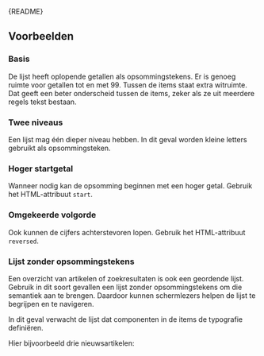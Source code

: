 
<Meta of={OrderedListStories} />

<Markdown>{README}</Markdown>

## Voorbeelden

### Basis

De lijst heeft oplopende getallen als opsommingstekens.
Er is genoeg ruimte voor getallen tot en met 99.
Tussen de items staat extra witruimte.
Dat geeft een beter onderscheid tussen de items, zeker als ze uit meerdere regels tekst bestaan.

<Canvas of={OrderedListStories.Basis} />

### Twee niveaus

Een lijst mag één dieper niveau hebben.
In dit geval worden kleine letters gebruikt als opsommingsteken.

<Canvas of={OrderedListStories.TweeNiveaus} />

### Hoger startgetal

Wanneer nodig kan de opsomming beginnen met een hoger getal.
Gebruik het HTML-attribuut `start`.

<Canvas of={OrderedListStories.Startgetal} />

### Omgekeerde volgorde

Ook kunnen de cijfers achterstevoren lopen.
Gebruik het HTML-attribuut `reversed`.

<Canvas of={OrderedListStories.AflopendeNummering} />

### Lijst zonder opsommingstekens

Een overzicht van artikelen of zoekresultaten is ook een geordende lijst.
Gebruik in dit soort gevallen een lijst zonder opsommingstekens om die semantiek aan te brengen.
Daardoor kunnen schermlezers helpen de lijst te begrijpen en te navigeren.

In dit geval verwacht de lijst dat componenten in de items de typografie definiëren.

Hier bijvoorbeeld drie nieuwsartikelen:

<Canvas of={OrderedListStories.ZonderOpsommingstekens} />
